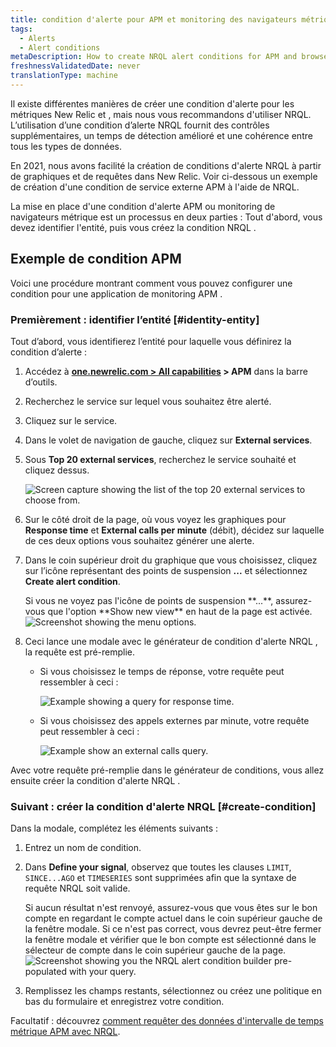 ```yaml
---
title: condition d'alerte pour APM et monitoring des navigateurs métriques
tags:
  - Alerts
  - Alert conditions
metaDescription: How to create NRQL alert conditions for APM and browser monitoring metrics.
freshnessValidatedDate: never
translationType: machine
---
```


Il existe différentes manières de créer une condition d&apos;alerte pour les métriques New Relic <InlinePopover type="apm" />et <InlinePopover type="browser" />, mais nous vous recommandons d&apos;utiliser NRQL. L’utilisation d’une condition d’alerte NRQL fournit des contrôles supplémentaires, un temps de détection amélioré et une cohérence entre tous les types de données.

En 2021, nous avons facilité la création de conditions d&apos;alerte NRQL à partir de graphiques et de requêtes dans New Relic. Voir ci-dessous un exemple de création d&apos;une condition de service externe APM à l&apos;aide de NRQL.

La mise en place d&apos;une condition d&apos;alerte APM ou monitoring de navigateurs métrique est un processus en deux parties : Tout d&apos;abord, vous devez identifier l&apos;entité, puis vous créez la condition NRQL .

## Exemple de condition APM

Voici une procédure montrant comment vous pouvez configurer une condition pour une application de monitoring APM .

### Premièrement : identifier l’entité [#identity-entity]

Tout d’abord, vous identifierez l’entité pour laquelle vous définirez la condition d’alerte :

1. Accédez à <DNT>**[one.newrelic.com &gt; All capabilities](https://one.newrelic.com/all-capabilities) &gt; APM**</DNT> dans la barre d’outils.

2. Recherchez le service sur lequel vous souhaitez être alerté.

3. Cliquez sur le service.

4. Dans le volet de navigation de gauche, cliquez sur <DNT>**External services**</DNT>.

5. Sous <DNT>**Top 20 external services**</DNT>, recherchez le service souhaité et cliquez dessus.

   <img title="top-twenty.png" alt="Screen capture showing the list of the top 20 external services to choose from." src="/images/accounts_screenshot-full_top-twenty.webp" />

6. Sur le côté droit de la page, où vous voyez les graphiques pour <DNT>**Response time**</DNT> et <DNT>**External calls per minute**</DNT> (débit), décidez sur laquelle de ces deux options vous souhaitez générer une alerte.

7. Dans le coin supérieur droit du graphique que vous choisissez, cliquez sur l’icône représentant des points de suspension <DNT>**...**</DNT> et sélectionnez <DNT>**Create alert condition**</DNT>.

   <Callout variant="tip">
     Si vous ne voyez pas l&apos;icône de points de suspension <DNT>**...**</DNT>, assurez-vous que l&apos;option <DNT>**Show new view**</DNT> en haut de la page est activée.
   </Callout>

   <img title="external_service_graph.png" alt="Screenshot showing the menu options." src="/images/accounts_screenshot-full_external-service-graph.webp" />

8. Ceci lance une modale avec le générateur de condition d&apos;alerte NRQL , la requête est pré-remplie.

   * Si vous choisissez le temps de réponse, votre requête peut ressembler à ceci :

     <img title="response_time_query.png" alt="Example showing a query for response time." src="/images/accounts_screenshot-full_response-time-query.webp" />

   * Si vous choisissez des appels externes par minute, votre requête peut ressembler à ceci :

     <img title="external-calls-query.png" alt="Example show an external calls query." src="/images/accounts_screenshot-full_external-calls-query.webp" />

Avec votre requête pré-remplie dans le générateur de conditions, vous allez ensuite créer la condition d&apos;alerte NRQL .

### Suivant : créer la condition d&apos;alerte NRQL [#create-condition]

Dans la modale, complétez les éléments suivants :

1. Entrez un nom de condition.

2. Dans <DNT>**Define your signal**</DNT>, observez que toutes les clauses `LIMIT`, `SINCE...AGO` et `TIMESERIES` sont supprimées afin que la syntaxe de requête NRQL soit valide.

   <Callout variant="tip">
     Si aucun résultat n&apos;est renvoyé, assurez-vous que vous êtes sur le bon compte en regardant le compte actuel dans le coin supérieur gauche de la fenêtre modale. Si ce n&apos;est pas correct, vous devrez peut-être fermer la fenêtre modale et vérifier que le bon compte est sélectionné dans le sélecteur de compte dans le coin supérieur gauche de la page.
   </Callout>

   <img title="nrql_condition_builder_modal.png" alt="Screenshot showing you the NRQL alert condition builder pre-populated with your query." src="/images/accounts_screenshot-full_nrql-condition-builder-modal.webp" />

3. Remplissez les champs restants, sélectionnez ou créez une politique en bas du formulaire et enregistrez votre condition.

Facultatif : découvrez [comment requêter des données d&apos;intervalle de temps métrique APM avec NRQL](/docs/query-your-data/nrql-new-relic-query-language/nrql-query-tutorials/query-apm-metric-timeslice-data-nrql#timeslice-conversion).